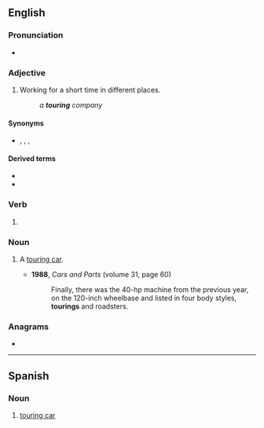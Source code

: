 ==English==

===Pronunciation===
{{rfp|en}}
* {{audio|en|LL-Q1860 (eng)-Vealhurl-touring.wav ‎|Audio (UK)}}

===Adjective===
{{en-adj|-}}

# Working for a short time in different places.
#: ''a '''touring''' company''

====Synonyms====
* {{l|en|itinerant}}, {{l|en|moving}}, {{l|en|road}}, {{l|en|traveling}}

====Derived terms====
* {{l|en|touring car}}
* {{l|en|touring company}}

===Verb===
{{head|en|verb form}}

# {{present participle of|en|tour|nocat=1}}

===Noun===
{{en-noun}}

# {{lb|en|informal}} A [[touring car]].
#* '''1988''', ''Cars and Parts'' (volume 31, page 60)
#*: Finally, there was the 40-hp machine from the previous year, on the 120-inch wheelbase and listed in four body styles, '''tourings''' and roadsters.

===Anagrams===
* {{anagrams|en|a=ginortu|Guitron|outgrin|outring|ring out|routing}}

----

==Spanish==

===Noun===
{{es-noun|m}}

# [[touring car]]